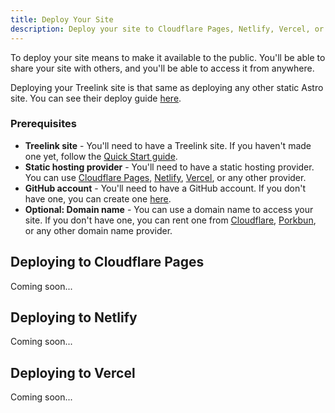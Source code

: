 ```yaml
---
title: Deploy Your Site
description: Deploy your site to Cloudflare Pages, Netlify, Vercel, or any other static hosting provider.
---
```


To deploy your site means to make it available to the public. You'll be able to share your site with others, and you'll be able to access it from anywhere.

Deploying your Treelink site is that same as deploying any other static Astro site. You can see their deploy guide [here](https://docs.astro.build/en/guides/deploy/).

### Prerequisites

- **Treelink site** - You'll need to have a Treelink site. If you haven't made one yet, follow the [Quick Start guide](/guides/quick-start).
- **Static hosting provider** - You'll need to have a static hosting provider. You can use [Cloudflare Pages](https://pages.cloudflare.com/), [Netlify](https://netlify.com/), [Vercel](https://vercel.com/), or any other provider.
- **GitHub account** - You'll need to have a GitHub account. If you don't have one, you can create one [here](https://github.com/join).
- **Optional: Domain name** - You can use a domain name to access your site. If you don't have one, you can rent one from [Cloudflare](https://www.cloudflare.com/), [Porkbun](https://porkbun.com/), or any other domain name provider.

## Deploying to Cloudflare Pages

Coming soon...

## Deploying to Netlify

Coming soon...

## Deploying to Vercel

Coming soon...

